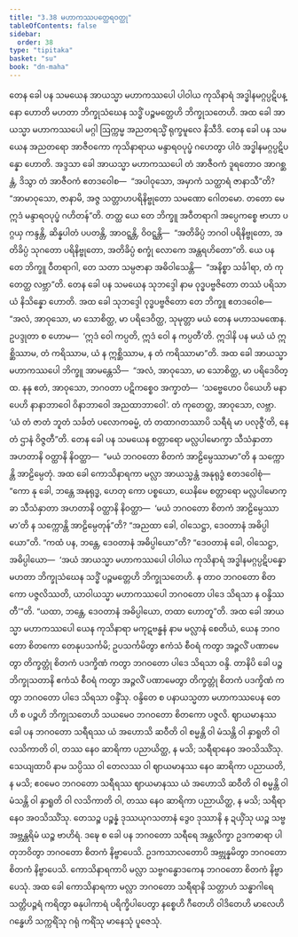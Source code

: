 ```yaml
---
title: "3.38 မဟာကဿပတ္ထေရဝတ္ထု"
tableOfContents: false
sidebar:
  order: 38
type: "tipitaka"
basket: "su"
book: "dn-maha"
---
```



<DynamicBreadcrumb />

<Division number="231" book="dn-maha" e="ch" v="7" p="133">

<Paragraph number="510" book="dn-maha">
တေန ခေါ ပန သမယေန အာယသ္မာ မဟာကဿပေါ ပါဝါယ ကုသိနာရံ အဒ္ဓါနမဂ္ဂပ္ပဋိပန္နော ဟောတိ မဟတာ ဘိက္ခုသံဃေန သဒ္ဓိံ ပဉ္စမတ္တေဟိ ဘိက္ခုသတေဟိ. အထ ခေါ အာယသ္မာ မဟာကဿပေါ မဂ္ဂါ ဩက္ကမ္မ အညတရသ္မိံ ရုက္ခမူလေ နိသီဒိ. တေန ခေါ ပန သမယေန အညတရော အာဇီဝကော ကုသိနာရာယ မန္ဒာရဝပုပ္ဖံ ဂဟေတွာ ပါဝံ အဒ္ဓါနမဂ္ဂပ္ပဋိပန္နော ဟောတိ. အဒ္ဒသာ ခေါ အာယသ္မာ မဟာကဿပေါ တံ အာဇီဝကံ ဒူရတောဝ အာဂစ္ဆန္တံ, ဒိသွာ တံ အာဇီဝကံ ဧတဒဝေါစ—  “အပါဝုသော, အမှာကံ သတ္ထာရံ ဇာနာသီ”တိ? “အာမာဝုသော, ဇာနာမိ, အဇ္ဇ သတ္တာဟပရိနိဗ္ဗုတော သမဏော ဂေါတမော. တတော မေ ဣဒံ မန္ဒာရဝပုပ္ဖံ ဂဟိတန်”တိ. တတ္ထ ယေ တေ ဘိက္ခူ အဝီတရာဂါ အပ္ပေကစ္စေ ဗာဟာ ပဂ္ဂယှ ကန္ဒန္တိ, ဆိန္နပါတံ ပပတန္တိ, အာဝဋ္ဋန္တိ, ဝိဝဋ္ဋန္တိ—  “အတိခိပ္ပံ ဘဂဝါ ပရိနိဗ္ဗုတော, အတိခိပ္ပံ သုဂတော ပရိနိဗ္ဗုတော, အတိခိပ္ပံ စက္ခုံ လောကေ အန္တရဟိတော”တိ. ယေ ပန တေ ဘိက္ခူ ဝီတရာဂါ, တေ သတာ သမ္ပဇာနာ အဓိဝါသေန္တိ—  “အနိစ္စာ သင်္ခါရာ, တံ ကုတေတ္ထ လဗ္ဘာ”တိ.
</Paragraph>

</Division>
<Division number="232" book="dn-maha" e="ch" v="7" p="133">

<Paragraph number="511" book="dn-maha">
တေန ခေါ ပန သမယေန သုဘဒ္ဒေါ နာမ ဝုဒ္ဓပဗ္ဗဇိတော တဿံ ပရိသာယံ နိသိန္နော ဟောတိ. အထ ခေါ သုဘဒ္ဒေါ ဝုဒ္ဓပဗ္ဗဇိတော တေ ဘိက္ခူ ဧတဒဝေါစ—  “အလံ, အာဝုသော, မာ သောစိတ္ထ, မာ ပရိဒေဝိတ္ထ, သုမုတ္တာ မယံ တေန မဟာသမဏေန. ဥပဒ္ဒုတာ စ ဟောမ—  ‘ဣဒံ ဝေါ ကပ္ပတိ, ဣဒံ ဝေါ န ကပ္ပတီ’တိ. ဣဒါနိ ပန မယံ ယံ ဣစ္ဆိဿာမ, တံ ကရိဿာမ, ယံ န ဣစ္ဆိဿာမ, န တံ ကရိဿာမာ”တိ. အထ ခေါ အာယသ္မာ မဟာကဿပေါ ဘိက္ခူ အာမန္တေသိ—  “အလံ, အာဝုသော, မာ သောစိတ္ထ, မာ ပရိဒေဝိတ္ထ. နနု ဧတံ, အာဝုသော, ဘဂဝတာ ပဋိကစ္စေဝ အက္ခာတံ—  ‘သဗ္ဗေဟေဝ ပိယေဟိ မနာပေဟိ နာနာဘာဝေါ ဝိနာဘာဝေါ အညထာဘာဝေါ’. တံ ကုတေတ္ထ, အာဝုသော, လဗ္ဘာ. ‘ယံ တံ ဇာတံ ဘူတံ သင်္ခတံ ပလောကဓမ္မံ, တံ တထာဂတဿာပိ သရီရံ မာ ပလုဇ္ဇီ’တိ, နေတံ ဌာနံ ဝိဇ္ဇတီ”တိ.
</Paragraph>

</Division>
<Division number="233" book="dn-maha" e="ch" v="7" p="134">

<Paragraph number="512" book="dn-maha">
တေန ခေါ ပန သမယေန စတ္တာရော မလ္လပါမောက္ခာ သီသံနှာတာ အဟတာနိ ဝတ္ထာနိ နိဝတ္ထာ—  “မယံ ဘဂဝတော စိတကံ အာဠိမ္ပေဿာမာ”တိ န သက္ကောန္တိ အာဠိမ္ပေတုံ. အထ ခေါ ကောသိနာရကာ မလ္လာ အာယသ္မန္တံ အနုရုဒ္ဓံ ဧတဒဝေါစုံ—  “ကော နု ခေါ, ဘန္တေ အနုရုဒ္ဓ, ဟေတု ကော ပစ္စယော, ယေနိမေ စတ္တာရော မလ္လပါမောက္ခာ သီသံနှာတာ အဟတာနိ ဝတ္ထာနိ နိဝတ္ထာ—  ‘မယံ ဘဂဝတော စိတကံ အာဠိမ္ပေဿာမာ’တိ န သက္ကောန္တိ အာဠိမ္ပေတုန်”တိ? “အညထာ ခေါ, ဝါသေဋ္ဌာ, ဒေဝတာနံ အဓိပ္ပါယော”တိ. “ကထံ ပန, ဘန္တေ, ဒေဝတာနံ အဓိပ္ပါယော”တိ? “ဒေဝတာနံ ခေါ, ဝါသေဋ္ဌာ, အဓိပ္ပါယော—  ‘အယံ အာယသ္မာ မဟာကဿပေါ ပါဝါယ ကုသိနာရံ အဒ္ဓါနမဂ္ဂပ္ပဋိပန္နော မဟတာ ဘိက္ခုသံဃေန သဒ္ဓိံ ပဉ္စမတ္တေဟိ ဘိက္ခုသတေဟိ. န တာဝ ဘဂဝတော စိတကော ပဇ္ဇလိဿတိ, ယာဝါယသ္မာ မဟာကဿပေါ ဘဂဝတော ပါဒေ သိရသာ န ဝန္ဒိဿတီ’”တိ. “ယထာ, ဘန္တေ, ဒေဝတာနံ အဓိပ္ပါယော, တထာ ဟောတူ”တိ.
</Paragraph>

</Division>
<Division number="234" book="dn-maha" e="ch" v="7" p="134">

<Paragraph number="513" book="dn-maha">
အထ ခေါ အာယသ္မာ မဟာကဿပေါ ယေန ကုသိနာရာ မကုဋဗန္ဓနံ နာမ မလ္လာနံ စေတိယံ, ယေန ဘဂဝတော စိတကော တေနုပသင်္ကမိ; ဥပသင်္ကမိတွာ ဧကံသံ စီဝရံ ကတွာ အဉ္ဇလိံ ပဏာမေတွာ တိက္ခတ္တုံ စိတကံ ပဒက္ခိဏံ ကတွာ ဘဂဝတော ပါဒေ သိရသာ ဝန္ဒိ. တာနိပိ ခေါ ပဉ္စဘိက္ခုသတာနိ ဧကံသံ စီဝရံ ကတွာ အဉ္ဇလိံ ပဏာမေတွာ တိက္ခတ္တုံ စိတကံ ပဒက္ခိဏံ ကတွာ ဘဂဝတော ပါဒေ သိရသာ ဝန္ဒိံသု. ဝန္ဒိတေ စ ပနာယသ္မတာ မဟာကဿပေန တေဟိ စ ပဉ္စဟိ ဘိက္ခုသတေဟိ သယမေဝ ဘဂဝတော စိတကော ပဇ္ဇလိ.
</Paragraph>

</Division>
<Division number="235" book="dn-maha" e="ch" v="7" p="135">

<Paragraph number="514" book="dn-maha">
ဈာယမာနဿ ခေါ ပန ဘဂဝတော သရီရဿ ယံ အဟောသိ ဆဝီတိ ဝါ စမ္မန္တိ ဝါ မံသန္တိ ဝါ နှာရူတိ ဝါ လသိကာတိ ဝါ, တဿ နေဝ ဆာရိကာ ပညာယိတ္ထ, န မသိ; သရီရာနေဝ အဝသိဿိံသု. သေယျထာပိ နာမ သပ္ပိဿ ဝါ တေလဿ ဝါ ဈာယမာနဿ နေဝ ဆာရိကာ ပညာယတိ, န မသိ; ဧဝမေဝ ဘဂဝတော သရီရဿ ဈာယမာနဿ ယံ အဟောသိ ဆဝီတိ ဝါ စမ္မန္တိ ဝါ မံသန္တိ ဝါ နှာရူတိ ဝါ လသိကာတိ ဝါ, တဿ နေဝ ဆာရိကာ ပညာယိတ္ထ, န မသိ; သရီရာနေဝ အဝသိဿိံသု. တေသဉ္စ ပဉ္စန္နံ ဒုဿယုဂသတာနံ ဒွေဝ ဒုဿာနိ န ဍယှိံသု ယဉ္စ သဗ္ဗအဗ္ဘန္တရိမံ ယဉ္စ ဗာဟိရံ. ဒဍ္ဎေ စ ခေါ ပန ဘဂဝတော သရီရေ အန္တလိက္ခာ ဥဒကဓာရာ ပါတုဘဝိတွာ ဘဂဝတော စိတကံ နိဗ္ဗာပေသိ. ဥဒကသာလတောပိ အဗ္ဘုန္နမိတွာ ဘဂဝတော စိတကံ နိဗ္ဗာပေသိ. ကောသိနာရကာပိ မလ္လာ သဗ္ဗဂန္ဓောဒကေန ဘဂဝတော စိတကံ နိဗ္ဗာပေသုံ. အထ ခေါ ကောသိနာရကာ မလ္လာ ဘဂဝတော သရီရာနိ သတ္တာဟံ သန္ဓာဂါရေ သတ္တိပဉ္ဇရံ ကရိတွာ ဓနုပါကာရံ ပရိက္ခိပါပေတွာ နစ္စေဟိ ဂီတေဟိ ဝါဒိတေဟိ မာလေဟိ ဂန္ဓေဟိ သက္ကရိံသု ဂရုံ ကရိံသု မာနေသုံ ပူဇေသုံ.
</Paragraph>
</Division>